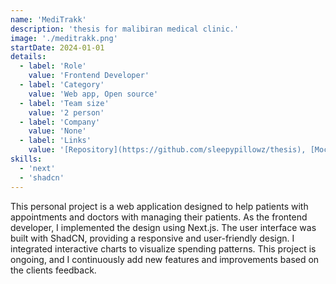 ```yaml
---
name: 'MediTrakk'
description: 'thesis for malibiran medical clinic.'
image: './meditrakk.png'
startDate: 2024-01-01
details:
  - label: 'Role'
    value: 'Frontend Developer'
  - label: 'Category'
    value: 'Web app, Open source'
  - label: 'Team size'
    value: '2 person'
  - label: 'Company'
    value: 'None'
  - label: 'Links'
    value: '[Repository](https://github.com/sleepypillowz/thesis), [Mockups](https://www.figma.com/proto/O4nzOaOqRuNpV1RezFR5ez/MediTrakk?node-id=316-23), [Demo](https://thesis-one-pi.vercel.app/)'
skills:
  - 'next'
  - 'shadcn'
---
```


This personal project is a web application designed to help patients with appointments and doctors with managing their patients. As the frontend developer, I implemented the design using Next.js. The user interface was built with ShadCN, providing a responsive and user-friendly design. I integrated interactive charts to visualize spending patterns. This project is ongoing, and I continuously add new features and improvements based on the clients feedback.
